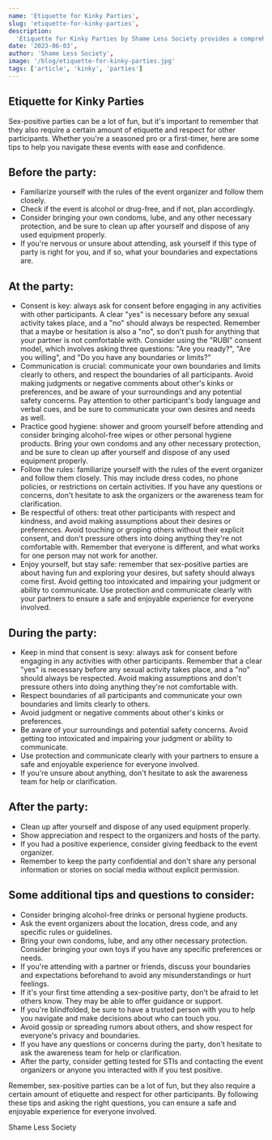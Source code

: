 ---
name: 'Etiquette for Kinky Parties',
slug: 'etiquette-for-kinky-parties',
description:
  'Etiquette for Kinky Parties by Shame Less Society provides a comprehensive guide on how to navigate sex-positive events with respect and consideration. It emphasizes the importance of consent, communication, hygiene, and safety, while ensuring attendees uphold the values of the sex-positive community.',
date: '2023-06-03',
author: 'Shame Less Society',
image: '/blog/etiquette-for-kinky-parties.jpg'
tags: ['article', 'kinky', 'parties']
---

## Etiquette for Kinky Parties

Sex-positive parties can be a lot of fun, but it's important to remember that they also require a certain amount of etiquette and respect for other participants. Whether you're a seasoned pro or a first-timer, here are some tips to help you navigate these events with ease and confidence.

## Before the party:

- Familiarize yourself with the rules of the event organizer and follow them closely.
- Check if the event is alcohol or drug-free, and if not, plan accordingly.
- Consider bringing your own condoms, lube, and any other necessary protection, and be sure to clean up after yourself and dispose of any used equipment properly.
- If you're nervous or unsure about attending, ask yourself if this type of party is right for you, and if so, what your boundaries and expectations are.

## At the party:

- Consent is key: always ask for consent before engaging in any activities with other participants. A clear "yes" is necessary before any sexual activity takes place, and a "no" should always be respected. Remember that a maybe or hesitation is also a "no", so don't push for anything that your partner is not comfortable with. Consider using the "RUBI" consent model, which involves asking three questions: "Are you ready?", "Are you willing", and "Do you have any boundaries or limits?"
- Communication is crucial: communicate your own boundaries and limits clearly to others, and respect the boundaries of all participants. Avoid making judgments or negative comments about other's kinks or preferences, and be aware of your surroundings and any potential safety concerns. Pay attention to other participant's body language and verbal cues, and be sure to communicate your own desires and needs as well.
- Practice good hygiene: shower and groom yourself before attending and consider bringing alcohol-free wipes or other personal hygiene products. Bring your own condoms and any other necessary protection, and be sure to clean up after yourself and dispose of any used equipment properly.
- Follow the rules: familiarize yourself with the rules of the event organizer and follow them closely. This may include dress codes, no phone policies, or restrictions on certain activities. If you have any questions or concerns, don't hesitate to ask the organizers or the awareness team for clarification.
- Be respectful of others: treat other participants with respect and kindness, and avoid making assumptions about their desires or preferences. Avoid touching or groping others without their explicit consent, and don't pressure others into doing anything they're not comfortable with. Remember that everyone is different, and what works for one person may not work for another.
- Enjoy yourself, but stay safe: remember that sex-positive parties are about having fun and exploring your desires, but safety should always come first. Avoid getting too intoxicated and impairing your judgment or ability to communicate. Use protection and communicate clearly with your partners to ensure a safe and enjoyable experience for everyone involved.

## During the party:

- Keep in mind that consent is sexy: always ask for consent before engaging in any activities with other participants. Remember that a clear "yes" is necessary before any sexual activity takes place, and a "no" should always be respected. Avoid making assumptions and don't pressure others into doing anything they're not comfortable with.
- Respect boundaries of all participants and communicate your own boundaries and limits clearly to others.
- Avoid judgment or negative comments about other's kinks or preferences.
- Be aware of your surroundings and potential safety concerns. Avoid getting too intoxicated and impairing your judgment or ability to communicate.
- Use protection and communicate clearly with your partners to ensure a safe and enjoyable experience for everyone involved.
- If you're unsure about anything, don't hesitate to ask the awareness team for help or clarification.

## After the party:

- Clean up after yourself and dispose of any used equipment properly.
- Show appreciation and respect to the organizers and hosts of the party.
- If you had a positive experience, consider giving feedback to the event organizer.
- Remember to keep the party confidential and don't share any personal information or stories on social media without explicit permission.

## Some additional tips and questions to consider:

- Consider bringing alcohol-free drinks or personal hygiene products.
- Ask the event organizers about the location, dress code, and any specific rules or guidelines.
- Bring your own condoms, lube, and any other necessary protection. Consider bringing your own toys if you have any specific preferences or needs.
- If you're attending with a partner or friends, discuss your boundaries and expectations beforehand to avoid any misunderstandings or hurt feelings.
- If it's your first time attending a sex-positive party, don't be afraid to let others know. They may be able to offer guidance or support.
- If you're blindfolded, be sure to have a trusted person with you to help you navigate and make decisions about who can touch you.
- Avoid gossip or spreading rumors about others, and show respect for everyone's privacy and boundaries.
- If you have any questions or concerns during the party, don't hesitate to ask the awareness team for help or clarification.
- After the party, consider getting tested for STIs and contacting the event organizers or anyone you interacted with if you test positive.

Remember, sex-positive parties can be a lot of fun, but they also require a certain amount of etiquette and respect for other participants. By following these tips and asking the right questions, you can ensure a safe and enjoyable experience for everyone involved.

Shame Less Society
